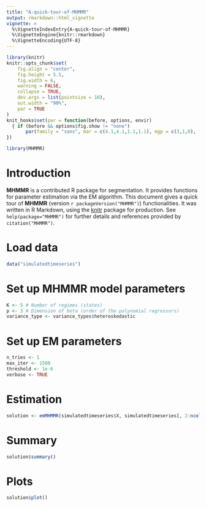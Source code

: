 ```yaml
---
title: "A-quick-tour-of-MHMMR"
output: rmarkdown::html_vignette
vignette: >
  %\VignetteIndexEntry{A-quick-tour-of-MHMMR}
  %\VignetteEngine{knitr::rmarkdown}
  %\VignetteEncoding{UTF-8}
---
```


```r
library(knitr)
knitr::opts_chunk$set(
	fig.align = "center",
	fig.height = 5.5,
	fig.width = 6,
	warning = FALSE,
	collapse = TRUE,
	dev.args = list(pointsize = 10),
	out.width = "90%",
	par = TRUE
)
knit_hooks$set(par = function(before, options, envir)
  { if (before && options$fig.show != "none") 
       par(family = "sans", mar = c(4.1,4.1,1.1,1.1), mgp = c(3,1,0), tcl = -0.5)
})
```

```r
library(MHMMR)
```

# Introduction

**MHMMR** is a contributed R package for segmentation. It provides functions for parameter estimation via the EM algorithm. This document gives a quick tour of **MHMMR** (version `r packageVersion("MHMMR")`) functionalities. It was written in R Markdown, using the [knitr](https://cran.r-project.org/package=knitr) package for production. 
See `help(package="MHMMR")` for further details and references provided by `citation("MHMMR")`.

# Load data

```r
data("simulatedtimeseries")
```

# Set up MHMMR model parameters

```r
K <- 5 # Number of regimes (states)
p <- 3 # Dimension of beta (order of the polynomial regressors)
variance_type <- variance_types$heteroskedastic
```

# Set up EM parameters

```r
n_tries <- 1
max_iter <- 1500
threshold <- 1e-6
verbose <- TRUE
```

# Estimation

```r
solution <- emMHMMR(simulatedtimeseries$X, simulatedtimeseries[, 2:ncol(simulatedtimeseries)], K, p, variance_type, n_tries, max_iter, threshold, verbose)
```

# Summary

```r
solution$summary()
```

# Plots

```r
solution$plot()
```

